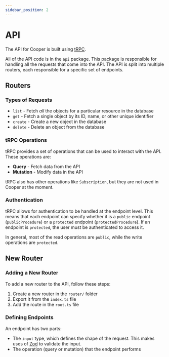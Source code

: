 ```yaml
---
sidebar_position: 2
---
```


# API

The API for Cooper is built using [tRPC](https://trpc.io/).

All of the API code is in the `api` package. This package is responsible for handling all the requests that come into the API. The API is split into multiple routers, each responsible for a specific set of endpoints.

## Routers

### Types of Requests

- `list` - Fetch _all_ the objects for a particular resource in the database
- `get` - Fetch a single object by its ID, name, or other unique identifier
- `create` - Create a new object in the database
- `delete` - Delete an object from the database

### tRPC Operations

tRPC provides a set of operations that can be used to interact with the API. These operations are:

- **Query** - Fetch data from the API
- **Mutation** - Modify data in the API

tRPC also has other operations like `Subscription`, but they are not used in Cooper at the moment.

### Authentication

tRPC allows for authentication to be handled at the endpoint level. This means that each endpoint can specify whether it is a `public` endpoint (`publicProcedure`) or a `protected` endpoint (`protectedProcedure`). If an endpoint is `protected`, the user must be authenticated to access it.

In general, most of the read operations are `public`, while the write operations are `protected`.

## New Router

### Adding a New Router

To add a new router to the API, follow these steps:

1. Create a new router in the `router/` folder
2. Export it from the `index.ts` file
3. Add the route in the `root.ts` file

### Defining Endpoints

An endpoint has two parts:

- The `input` type, which defines the shape of the request. This makes uses of [Zod](https://zod.dev/) to validate the input.
- The operation (query or mutation) that the endpoint performs
